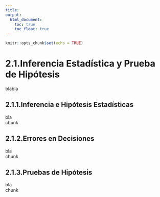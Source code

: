 ```yaml
---
title:
output:
  html_document:
    toc: true
    toc_float: true
---
```


```r
knitr::opts_chunk$set(echo = TRUE)
```

# 2.1.Inferencia Estadística y Prueba de Hipótesis

blabla

## 2.1.1.Inferencia e Hipótesis Estadísticas

bla  
chunk  

## 2.1.2.Errores en Decisiones

bla  
chunk

## 2.1.3.Pruebas de Hipótesis

bla  
chunk  


